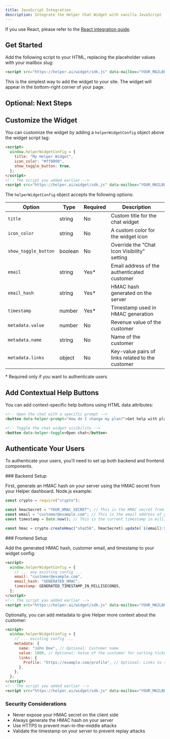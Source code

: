 ```yaml
---
title: JavaScript Integration
description: Integrate the Helper Chat Widget with vanilla JavaScript
---
```



<Callout>

If you use React, please refer to the [React integration guide](/widget/03-react-integration).

</Callout>

## Get Started

Add the following script to your HTML, replacing the placeholder values with your mailbox slug:

```html
<script src="https://helper.ai/widget/sdk.js" data-mailbox="YOUR_MAILBOX_SLUG" async></script>
```

This is the simplest way to add the widget to your site. The widget will appear in the bottom-right corner of your page.

## Optional: Next Steps

## Customize the Widget

You can customize the widget by adding a `helperWidgetConfig` object above the widget script tag:

```html
<script>
  window.helperWidgetConfig = {
    title: "My Helper Widget",
    icon_color: "#ff0000",
    show_toggle_button: true,
  };
</script>
<!-- The script you added earlier -->
<script src="https://helper.ai/widget/sdk.js" data-mailbox="YOUR_MAILBOX_SLUG" async></script>
```

The `helperWidgetConfig` object accepts the following options:

| Option               | Type    | Required | Description                                      |
| -------------------- | ------- | -------- | ------------------------------------------------ |
| `title`              | string  | No       | Custom title for the chat widget                 |
| `icon_color`         | string  | No       | A custom color for the widget icon               |
| `show_toggle_button` | boolean | No       | Override the "Chat Icon Visibility" setting      |
| `email`              | string  | Yes\*    | Email address of the authenticated customer      |
| `email_hash`         | string  | Yes\*    | HMAC hash generated on the server                |
| `timestamp`          | number  | Yes\*    | Timestamp used in HMAC generation                |
| `metadata.value`     | number  | No       | Revenue value of the customer                    |
| `metadata.name`      | string  | No       | Name of the customer                             |
| `metadata.links`     | object  | No       | Key-value pairs of links related to the customer |

\* Required only if you want to authenticate users

## Add Contextual Help Buttons

You can add context-specific help buttons using HTML data attributes:

```html
<!-- Open the chat with a specific prompt -->
<button data-helper-prompt="How do I change my plan?">Get help with plans</button>

<!-- Toggle the chat widget visibility -->
<button data-helper-toggle>Open chat</button>
```

## Authenticate Your Users

To authenticate your users, you'll need to set up both backend and frontend components.

<Steps>
<Step>
### Backend Setup

First, generate an HMAC hash on your server using the HMAC secret from your Helper dashboard. Node.js example:

```javascript
const crypto = require("crypto");

const hmacSecret = "YOUR_HMAC_SECRET"; // This is the HMAC secret from your Helper dashboard
const email = "customer@example.com"; // This is the email address of your authenticated customer
const timestamp = Date.now(); // This is the current timestamp in milliseconds

const hmac = crypto.createHmac("sha256", hmacSecret).update(`${email}:${timestamp}`).digest("hex"); // Format of content is "email:timestamp"
```

</Step>

<Step>
### Frontend Setup

Add the generated HMAC hash, customer email, and timestamp to your widget config:

```html
<script>
  window.helperWidgetConfig = {
    // ... any existing config ...
    email: "customer@example.com",
    email_hash: "GENERATED_HMAC",
    timestamp: GENERATED_TIMESTAMP_IN_MILLISECONDS,
  };
</script>
<!-- The script you added earlier -->
<script src="https://helper.ai/widget/sdk.js" data-mailbox="YOUR_MAILBOX_SLUG" async></script>
```

Optionally, you can add metadata to give Helper more context about the customer:

```html
<script>
  window.helperWidgetConfig = {
    // ... existing config ...
    metadata: {
      name: "John Doe", // Optional: Customer name
      value: 1000, // Optional: Value of the customer for sorting tickets and VIP support
      links: {
        Profile: "https://example.com/profile", // Optional: Links to show in Helper alongside conversations from this customer
      },
    },
  };
</script>
<!-- The script you added earlier -->
<script src="https://helper.ai/widget/sdk.js" data-mailbox="YOUR_MAILBOX_SLUG" async></script>
```

</Step>
</Steps>

### Security Considerations

- Never expose your HMAC secret on the client side
- Always generate the HMAC hash on your server
- Use HTTPS to prevent man-in-the-middle attacks
- Validate the timestamp on your server to prevent replay attacks
